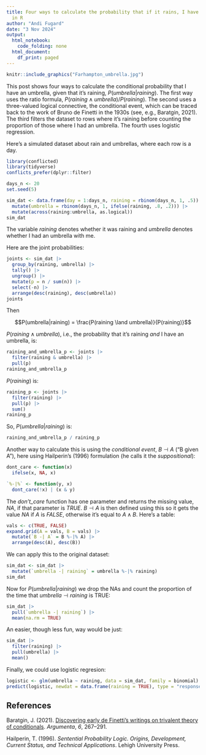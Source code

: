 ```yaml
---
title: Four ways to calculate the probability that if it rains, I have an umbrella
  in R
author: "Andi Fugard"
date: "3 Nov 2024"
output:
  html_notebook:
    code_folding: none
  html_document:
    df_print: paged
---
```


```r
knitr::include_graphics("Farhampton_umbrella.jpg")
```


This post shows four ways to calculate the conditional probability that I have an umbrella, given that it's raining, $P(umbrella|raining)$. The first way uses the ratio formula, $P(raining \land umbrella)/P(raining)$. The second uses a three-valued logical connective, the conditional event, which can be traced back to the work of Bruno de Finetti in the 1930s (see, e.g., Baratgin, 2021). The third filters the dataset to rows where it's raining before counting the proportion of those where I had an umbrella. The fourth uses logistic regression.

Here's a simulated dataset about rain and umbrellas, where each row is a day.

```r
library(conflicted)
library(tidyverse)
conflicts_prefer(dplyr::filter)
```

```r
days_n <- 20
set.seed(5)
```

```r
sim_dat <- data.frame(day = 1:days_n, raining = rbinom(days_n, 1, .5)) |>
  mutate(umbrella = rbinom(days_n, 1, ifelse(raining, .8, .2))) |>
  mutate(across(raining:umbrella, as.logical))
sim_dat
```

The variable _raining_ denotes whether it was raining and _umbrella_ denotes whether I had an umbrella with me.

Here are the joint probabilities:

```r
joints <- sim_dat |>
  group_by(raining, umbrella) |>
  tally() |>
  ungroup() |>
  mutate(p = n / sum(n)) |>
  select(-n) |>
  arrange(desc(raining), desc(umbrella))
joints
```

Then 

$$P(umbrella|raining) = \frac{P(raining \land umbrella)}{P(raining)}$$

$P(raining \land umbrella)$, i.e., the probability that it's raining _and_ I have an umbrella, is:

```r
raining_and_umbrella_p <- joints |>
  filter(raining & umbrella) |>
  pull(p)
raining_and_umbrella_p 
```

$P(raining)$ is:

```r
raining_p <- joints |>
  filter(raining) |>
  pull(p) |>
  sum()
raining_p
```

So, $P(umbrella|raining)$ is:

```r
raining_and_umbrella_p / raining_p
```

Another way to calculate this is using the _conditional event_, $B \dashv A$ ("B given A"), here using Hailperin's (1996) formulation (he calls it the _suppositional_):

```r
dont_care <- function(x)
  ifelse(x, NA, x)

`%-|%` <- function(y, x)
  dont_care(!x) | (x & y)
```

The _don't_care_ function has one parameter and returns the missing value, _NA_, if that parameter is _TRUE_. $B \dashv A$ is then defined using this so it gets the value _NA_ if $A$ is _FALSE_, otherwise it's equal to $A \land B$. Here's a table:

```r
vals <- c(TRUE, FALSE)
expand.grid(A = vals, B = vals) |>
  mutate(`B -| A` = B %-|% A) |>
  arrange(desc(A), desc(B))
```


We can apply this to the original dataset:

```r
sim_dat <- sim_dat |>
  mutate(`umbrella -| raining` = umbrella %-|% raining)
sim_dat
```


Now for $P(umbrella|raining)$ we drop the NAs and count the proportion of the time that $umbrella \dashv raining$ is TRUE:

```r
sim_dat |>
  pull(`umbrella -| raining`) |>
  mean(na.rm = TRUE)
```

An easier, though less fun, way would be just:

```r
sim_dat |>
  filter(raining) |>
  pull(umbrella) |>
  mean()
```

Finally, we could use logistic regresion:

```r
logistic <- glm(umbrella ~ raining, data = sim_dat, family = binomial)
predict(logistic, newdat = data.frame(raining = TRUE), type = "response")
```


## References

Baratgin, J. (2021). [Discovering early de Finetti’s writings on trivalent theory of conditionals](https://doi.org/10.14275/2465-2334/202112.bar). _Argumenta_, _6_, 267--291.

Hailperin, T. (1996). _Sentential Probability Logic. Origins, Development, Current Status, and Technical Applications_. Lehigh University Press.

